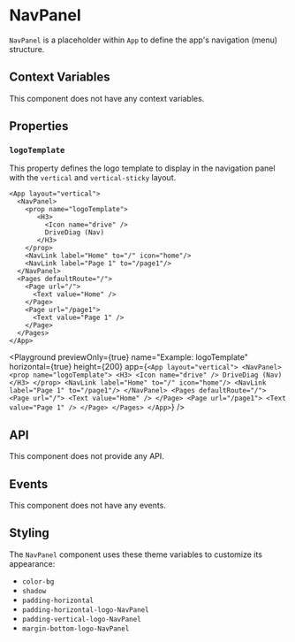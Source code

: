 # NavPanel

`NavPanel` is a placeholder within `App` to define the app's navigation (menu) structure.

## Context Variables

This component does not have any context variables.

## Properties

### `logoTemplate`

This property defines the logo template to display in the navigation panel with the `vertical` and `vertical-sticky` layout.

```ueml copy {3-8}
<App layout="vertical">
  <NavPanel>
    <prop name="logoTemplate">
       <H3>
         <Icon name="drive" />
         DriveDiag (Nav)
       </H3>
    </prop>
    <NavLink label="Home" to="/" icon="home"/>
    <NavLink label="Page 1" to="/page1"/>
  </NavPanel>
  <Pages defaultRoute="/">
    <Page url="/">
      <Text value="Home" />
    </Page>
    <Page url="/page1">
      <Text value="Page 1" />
    </Page>
  </Pages>
</App>
```

<Playground
  previewOnly={true}
  name="Example: logoTemplate"
  horizontal={true}
  height={200}
  app={`
    <App layout="vertical">
      <NavPanel>
        <prop name="logoTemplate">
           <H3>
             <Icon name="drive" />
             DriveDiag (Nav)
           </H3>
        </prop>
        <NavLink label="Home" to="/" icon="home"/>
        <NavLink label="Page 1" to="/page1"/>
      </NavPanel>
      <Pages defaultRoute="/">
        <Page url="/">
          <Text value="Home" />
        </Page>
        <Page url="/page1">
          <Text value="Page 1" />
        </Page>
      </Pages>
    </App>
  `}
/>

## API

This component does not provide any API.

## Events

This component does not have any events.

## Styling

The `NavPanel` component uses these theme variables to customize its appearance:

- `color-bg`
- `shadow`
- `padding-horizontal`
- `padding-horizontal-logo-NavPanel`
- `padding-vertical-logo-NavPanel`
- `margin-bottom-logo-NavPanel`
